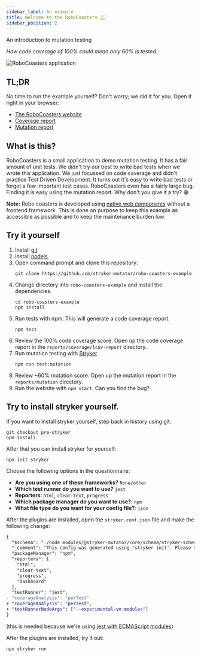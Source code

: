 ```yaml
---
sidebar_label: An example
title: Welcome to the RoboCoasters 🤖🎢
sidebar_position: 2
---
```



An introduction to mutation testing

_How code coverage of 100% could mean only 60% is tested._

![RoboCoasters application](/images/robo-coasters-example.png)


## TL;DR

No time to run the example yourself? Don't worry; we did it for you. Open it right in your browser:

- [The RoboCoasters website](https://stryker-mutator.io/robo-coasters-example/)
- [Coverage report](https://stryker-mutator.io/robo-coasters-example/reports/coverage/lcov-report/index.html)
- [Mutation report](https://dashboard.stryker-mutator.io/reports/github.com/stryker-mutator/robo-coasters-example/master)

## What is this?

RoboCoasters is a small application to demo mutation testing. It has a fair amount of unit tests. We didn't try our best to write bad tests when we wrote this application. We just focussed on code coverage and didn't practice Test Driven Development. It turns out it's easy to write bad tests or forget a few important test cases. RoboCoasters even has a fairly large bug. Finding it is easy using the mutation report. Why don't you give it a try? 😁

**Note:** Robo coasters is developed using [native web components](https://developer.mozilla.org/en-US/docs/Web/Web_Components) without a frontend framework. This is done on purpose to keep this example as accessible as possible and to keep the maintenance burden low.

## Try it yourself

1. Install [git](https://git-scm.com)
1. Install [nodejs](https://nodejs.org/)
1. Open command prompt and clone this repository:
   ```shell
   git clone https://github.com/stryker-mutator/robo-coasters-example
   ```
1. Change directory into `robo-coasters-example` and install the dependencies.
   ```shell
   cd robo-coasters-example
   npm install
   ```
1. Run tests with npm. This will generate a code coverage report.
   ```shell
   npm test
   ```
1. Review the 100% code coverage score. Open up the code coverage report in the `reports/coverage/lcov-report` directory.
1. Run mutation testing with [Stryker](https://stryker-mutator.io)
   ```shell
   npm run test:mutation
   ```
1. Review ~60% mutation score. Open up the mutation report in the `reports/mutation` directory.
1. Run the website with `npm start`. Can you find the bug?

## Try to install stryker yourself.

If you want to install stryker yourself, step back in history using git:

```shell
git checkout pre-stryker
npm install
```

After that you can install stryker for yourself:

```shell
npm init stryker
```

Choose the following options in the questionnaire:

- **Are you using one of these frameworks?** `None/other`
- **Which test runner do you want to use?** `jest`
- **Reporters**: `html`, `clear-text`, `progress`
- **Which package manager do you want to use?**: `npm`
- **What file type do you want for your config file?**: `json`

After the plugins are installed, open the `stryker.conf.json` file and make the following change:

```diff
{
  "$schema": "./node_modules/@stryker-mutator/core/schema/stryker-schema.json",
  "_comment": "This config was generated using 'stryker init'. Please take a look at: https://stryker-mutator.io/docs/stryker-js/configuration/ for more information",
  "packageManager": "npm",
  "reporters": [
    "html",
    "clear-text",
    "progress",
    "dashboard"
  ],
  "testRunner": "jest",
- "coverageAnalysis": "perTest"
+ "coverageAnalysis": "perTest",
+ "testRunnerNodeArgs": ["--experimental-vm-modules"]
}
```

(this is needed because we're using [jest with ECMAScript modules](https://jestjs.io/docs/ecmascript-modules))

After the plugins are installed, try it out:

```shell
npx stryker run
```
